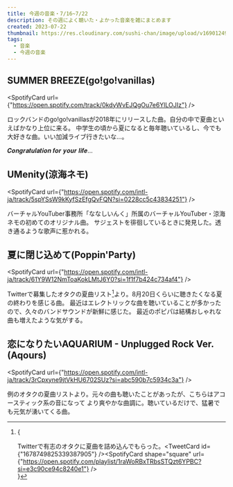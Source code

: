 ```yaml
---
title: 今週の音楽・7/16~7/22
description: その週によく聴いた・よかった音楽を雑にまとめます
created: 2023-07-22
thumbnail: https://res.cloudinary.com/sushi-chan/image/upload/v1690124954/music/weekly/ab67616d0000b273ac6168fa71fbdcc0023fcfc6_rl9d7b.jpg
tags:
  - 音楽
  - 今週の音楽
---
```


## SUMMER BREEZE(go!go!vanillas)

<SpotifyCard url={"https://open.spotify.com/track/0kdyWvEJQgOu7e6YlLOJIz"} />

ロックバンドのgo!go!vanillasが2018年にリリースした曲。自分の中で夏曲といえばかなり上位に来る。
中学生の頃から夏になると毎年聴いているし、今でも大好きな曲。いい加減ライブ行きたいな...。

<TextCard>𝑪𝒐𝒏𝒈𝒓𝒂𝒕𝒖𝒍𝒂𝒕𝒊𝒐𝒏 𝒇𝒐𝒓 𝒚𝒐𝒖𝒓 𝒍𝒊𝒇𝒆...</TextCard>

## UMenity(涼海ネモ)

<SpotifyCard url={"https://open.spotify.com/intl-ja/track/5spYSsW9kKyfSzEfgQvFQN?si=0228cc5c43834251"} />

バーチャルYouTuber事務所「ななしいんく」所属のバーチャルYouTuber・涼海ネモの初めてのオリジナル曲。
サジェストを徘徊しているときに発見した。透き通るような歌声に惹かれる。

## 夏に閉じ込めて(Poppin'Party)

<SpotifyCard url={"https://open.spotify.com/intl-ja/track/61Y9W12NmToaKokLMtJ6Y0?si=1f1f7b424c734af4"} />

Twitterで募集したオタクの夏曲リスト[^1]より。8月20日くらいに聴きたくなる夏の終わりを感じる曲。
最近はエレクトリックな曲を聴いていることが多かったので、久々のバンドサウンドが新鮮に感じた。
最近のポピパは結構おしゃれな曲も増えたような気がする。

## 恋になりたいAQUARIUM - Unplugged Rock Ver.(Aqours)

<SpotifyCard url={"https://open.spotify.com/intl-ja/track/3rCpxyne9jtVkHU6702SUz?si=abc590b7c5934c3a"} />

例のオタクの夏曲リストより。元々の曲も聴いたことがあったが、こちらはアコースティック系の音になって
より爽やかな曲調に。聴いているだけで、猛暑でも元気が湧いてくる曲。

[^1]: {<div>Twitterで有志のオタクに夏曲を詰め込んでもらった。<TweetCard id={"1678749825339387905"} /><SpotifyCard shape="square" url={"https://open.spotify.com/playlist/1raWoRBxTRbsSTQzt6YPBC?si=e3c90ce94c8240e1"} /></div>}
